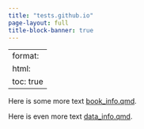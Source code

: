 ```yaml
---
title: "tests.github.io"
page-layout: full
title-block-banner: true
---
```


---
format:
  html:
    toc: true
---

Here is some more text [book_info.qmd](book_info.qmd).  

Here is even more text [data_info.qmd](data_info.qmd).